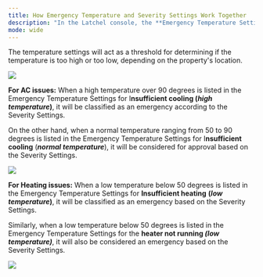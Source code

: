 ---
title: How Emergency Temperature and Severity Settings Work Together
description: "In the Latchel console, the **Emergency Temperature Settings** can be found under the **Details** tab, these settings are available in the **Company**, **Portfolio**, and **Property** views."
mode: wide
---

The temperature settings will act as a threshold for determining if the temperature is too high or too low, depending on the property's location.

<Frame>
  <img src="/images/rtaImage-903.jpg"/>
</Frame>

**For AC issues:**
When a high temperature over 90 degrees is listed in the Emergency Temperature Settings for I**nsufficient cooling (_high temperature_)**, it will be classified as an emergency according to the Severity Settings.

On the other hand, when a normal temperature ranging from 50 to 90 degrees is listed in the Emergency Temperature Settings for I**nsufficient cooling** (_**normal temperature**_), it will be considered for approval based on the Severity Settings.

<Frame>
  <img src="/images/rtaImage-904.jpg"/>
</Frame>

**For Heating issues:**
When a low temperature below 50 degrees is listed in the Emergency Temperature Settings for **Insufficient heating** **(_low temperature_)**, it will be classified as an emergency based on the Severity Settings.

Similarly, when a low temperature below 50 degrees is listed in the Emergency Temperature Settings for the **heater not running _(low temperature)_**, it will also be considered an emergency based on the Severity Settings.

<Frame>
  <img src="/images/rtaImage-905.jpg"/>
</Frame>
